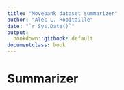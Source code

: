 ```yaml
---
title: "Movebank dataset summarizer"
author: "Alec L. Robitaille"
date: "`r Sys.Date()`"
output:
  bookdown::gitbook: default
documentclass: book
---
```


# Summarizer

